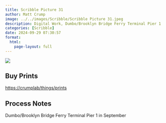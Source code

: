 ```yaml
---
title: Scribble Picture 31
author: Matt Crump
image: ../../images/Scribble/Scribble Picture 31.jpeg
description: Digital Work, Dumbo/Brooklyn Bridge Ferry Terminal Pier 1
categories: [Scribble]
date: 2024-09-29 07:30:57
format:
  html:
    page-layout: full
---
```


![](../../images/Scribble/Scribble Picture 31.jpeg)

## Buy Prints

[https://crumplab/things/prints](https://crumplab/things/prints)

## Process Notes

Dumbo/Brooklyn Bridge Ferry Terminal Pier 1 in September
